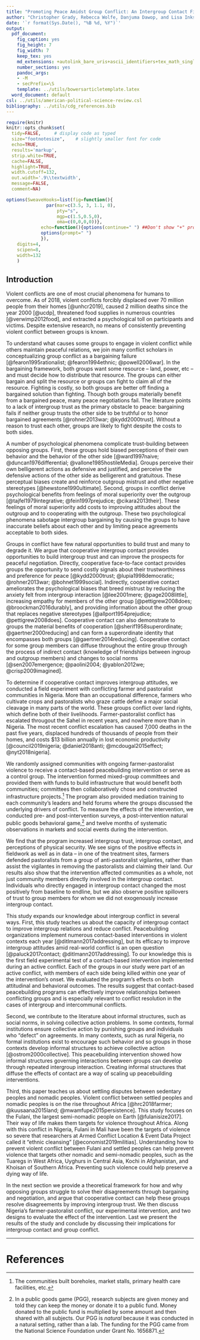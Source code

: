```yaml
---
title: "Promoting Peace Amidst Group Conflict: An Intergroup Contact Field Experiment in Nigeria - Introduction"
author: "Christopher Grady, Rebecca Wolfe, Danjuma Dawop, and Lisa Inks"
date: '`r format(Sys.Date(), "%B %d, %Y")`'
output:
  pdf_document:
    fig_caption: yes
    fig_height: 7
    fig_width: 7
    keep_tex: yes
    md_extensions: +autolink_bare_uris+ascii_identifiers+tex_math_single_backslash
    number_sections: yes
    pandoc_args:
    - -M
    - secPrefix=\S
    template: ../utils/bowersarticletemplate.latex
  word_document: default
csl: ../utils/american-political-science-review.csl
bibliography: ../utils/cdg_references.bib
---
```


```r
require(knitr)
knitr::opts_chunk$set(
  tidy=FALSE,     # display code as typed
  size="footnotesize",    # slightly smaller font for code
  echo=TRUE,
  results='markup',
  strip.white=TRUE,
  cache=FALSE,
  highlight=TRUE,
  width.cutoff=132,
  out.width='.9\\textwidth',
  message=FALSE,
  comment=NA)

options(SweaveHooks=list(fig=function(){
			   par(mar=c(3.5, 3, 1.1, 0),
			       pty="s",
			       mgp=c(1.5,0.5,0),
			       oma=c(0,0,0,0))},
			 echo=function(){options(continue=" ") ##Don't show "+" prompts,
			 options(prompt=" ")
			 }),
	digits=4,
	scipen=8,
	width=132
	)
```

<!--
# Thinking

Option1 : zoom in  (current)
- nigeria example
- what accounts for difference?
- intergroup conflict as bargaining failure.




Option2: zoom out first
- intergroup conflict bad; no consistent way to prevent it.
- intergroup conflict as bargaining failure. 


**Intro**

Need to explain why I am doing things more than tell people details of what I am doing.  Only provide broad strokes for what I did.

Field experiment papers often take a couple paragraphs talking about the field experiment, but I don't want to.

*******
-->
## Introduction

<!--chris: New first paragraph about intergroup conflict generally.  ...maybe better to match the new abstract and talk about conflict being (in theory) preventable through bargaining, yet still very common.  And that psych stuff causes deviations from rationality.-->

Violent conflicts are one of most crucial phenomena for humans to overcome.  As of 2018, violent conflicts forcibly displaced over 70 million people from their homes [@unhcr2019], caused 2 million deaths since the year 2000 [@ucdp], threatened food supplies in numerous countries [@verwimp2012food], and extracted a psychological toll on participants and victims.  Despite extensive research, no means of consistently preventing violent conflict between groups is known.  

<!--## Relevant Literature
Intergroup conflict is a bargaining problem exacerbated by lack of intergroup trust.  Groups do not trust each other to honor comittments and worry that the other group is deceiving.   -->

To understand what causes some groups to engage in violent conflict while others maintain peaceful relations, we join many conflict scholars in conceptualizing group conflict as a bargaining failure [@fearon1995rationalist; @fearon1994ethnic; @powell2006war].  In the bargaining framework, both groups want some resource -- land, power, etc -- and must decide how to distribute that resource.  The groups can either bargain and split the resource or groups can fight to claim all of the resource.  Fighting is costly, so both groups are better off finding a bargained solution than fighting.  Though both groups materially benefit from a bargained peace, many peace negotiations fail.  The literature points to a lack of intergroup trust as the primary obstacle to peace: bargaining fails if neither group trusts the other side to be truthful or to honor bargained agreements [@rohner2013war; @kydd2000trust].  Without a reason to trust each other, groups are likely to fight despite the costs to both sides.

<!--chris: If writing old-style intro, would now recap ways to build trust: third party, reputation. -->

<!--How conflict exacerbates trust problems / thwarts intergroup trust.  (1) Low trust due to history of noncooperation & violence.  (2) Disagree about fairness of proposed deal == Disagree about current power / Disagree about which side transgressed and needs to make amends / Disagree about who is likely to hurt more from conflict today/become stronger tomorrow (p.24 of Ross_Ward_1995-NaiveRealism).  (3) internal evaluations and social evaluations == get psychological and social payoffs from beating other side, psychological and social costs from cooperation.  (4) Biased processing of outgroup behavior.  (5) over-generalizing of outgroup.

(A) Biased perceptions: (1) Low trust, (2) perceive fair deals to be unfair.  This is due to (4) perceive outgroup as more threatening/less trustworthy/more in need of making amends.  And due to (5) over-generalizing of outgroup.
(B) Internal Evaluations/non-material payoffs: (3) psychological benefits to beating other side/costs to cooperating with other side, (3) Social benefits to fighting other side / costs to cooperating with other side.  

CHRIS: "Internal Evaluations", "disagreement about fairness of a deal" do not inhibit trust, only biased perceptions of actions and over-generalizing inhibit trust.  Internal evals and disagree about deal fairness make bargaining more difficult but do not work through trust.-->

A number of psychological phenomena complicate trust-building between opposing groups.  First, these groups hold biased perceptions of their own behavior and the behavior of the other side [@ward1997naive; @duncan1976differential; @vallone1985hostileMedia].  Groups perceive their own belligerent actions as defensive and justified, and perceive the defensive actions of the other side as belligerent and gratuitous.  These perceptual biases create and reinforce outgroup mistrust and other negative stereotypes [@hewstone1990ultimate].  Second, groups in conflict derive psychological benefits from feelings of moral superiority over the outgroup [@tajfel1979integrative; @fein1997prejudice; @cikara2013their].  These feelings of moral superiority add costs to improving attitudes about the outgroup and to cooperating with the outgroup.  These two psychological phenomena sabotage intergroup bargaining by causing the groups to have inaccurate beliefs about each other and by limiting peace agreements acceptable to both sides.<!--chris: cite Gubler dissertation page 59, When Humanizing Fails, Self-Image Maintenance Motivation.  Cite Social Identity Theory, self-image maintenance motivation generally. Hogg 2001; Abrams and Hogg 1990. cikara 2013 "their pain" & other articles. -->

<!--Face to face interaction [@bohnet1999social]; overwrite stereotypes with personal interaction [@allport; pettigrew]; opportunities to send costly signals; material benefits of cooperation; form superordinate identity [@gaertner2014reducing]. effects diffuse through vicarious contact and norm changes [@paolini2004; yablon2012we; @crisp2009imagined].  chris: right now this paragraph is a bit too full. -->

Groups in conflict have few natural opportunities to build trust and many to degrade it.  We argue that cooperative intergroup contact provides opportunities to build intergroup trust and can improve the prospects for peaceful negotiation.  Directly, cooperative face-to-face contact provides groups the opportunity to send costly signals about their trustworthiness and preference for peace [@kydd2000trust; @lupia1998democratic; @rohner2013war; @bohnet1999social].  Indirectly, cooperative contact ameliorates the psychological biases that breed mistrust by reducing the anxiety felt from intergroup interaction [@lee2001mere; @page2008little], increasing empathy for members of the other group [@pettigrew2008does; @broockman2016durably], and providing information about the other group that replaces negative stereotypes [@allport1954prejudice; @pettigrew2008does].  Cooperative contact can also demonstrate to groups the material benefits of cooperation [@sherif1958superordinate; @gaertner2000reducing] and can form a superordinate identity that encompasses both groups [@gaertner2014reducing].  Cooperative contact for some group members can diffuse throughout the entire group through the process of indirect contact (knowledge of friendships between ingroup and outgroup members) and changes to social norms [@sen2007emergence; @paolini2004; @yablon2012we; @crisp2009imagined].

<!--Say what we did in context of farmer-pastoralist conflict.  Some context, some intervention design (contact, mediation), some evaluation.-->

To determine if cooperative contact improves intergroup attitudes, we conducted a field experiment with conflicting farmer and pastoralist communities in Nigeria.  More than an occupational difference, farmers who cultivate crops and pastoralists who graze cattle define a major social cleavage in many parts of the world.  These groups conflict over land rights, which define both of their livelihoods.  Farmer-pastoralist conflict has escalated througout the Sahel in recent years, and nowhere more than in Nigeria.  The most recent conflict escalation has caused 7,000 deaths in the past five years, displaced hundreds of thousands of people from their homes, and costs $13 billion annually in lost economic productivity [@council2019nigeria; @daniel2018anti; @mcdougal2015effect; @nyt2018nigeria]<!--don't need to cite news articles like this. you can give an address / identifier / link /etc in a footnote -->.

We randomly assigned communities with ongoing farmer-pastoralist violence to receive a contact-based peacebuilding intervention or serve as a control group.  The intervention formed mixed-group committees and provided them with funds to build infrastructure that would benefit both communities; committees then collaboratively chose and constructed infrastructure projects.^[The communities built boreholes, market stalls, primary health care facilities, etc.]  The program also provided mediation training to each community's leaders and held forums where the groups discussed the underlying drivers of conflict.  To measure the effects of the intervention, we conducted pre- and post-intervention surveys, a post-intervention natural public goods behavioral game,[^PGG] and twelve months of systematic observations in markets and social events during the intervention.

[^PGG]: In a public goods game (PGG), research subjects are given money and told they can keep the money or donate it to a public fund.  Money donated to the public fund is multiplied by some amount and then shared with all subjects.  Our PGG is _natural_ because it was conducted in a natural setting, rather than a lab.  The funding for the PGG came from the National Science Foundation under Grant No. 1656871.

<!--Say what we found.  It seems primarily through intergroup contact.  -->

We find that the program increased intergroup trust, intergroup contact, and perceptions of physical security.  We see signs of the positive effects in fieldwork as well as in data -- in one of the treatment sites, farmers defended pastoralists from a group of anti-pastoralist vigilantes, rather than assist the vigilantes in removing the pastoralists and claiming their land.  Our results also show that the intervention affected communities as a whole, not just community members directly involved in the intergroup contact.  Individuals who directly engaged in intergroup contact changed the most positively from baseline to endline, but we also observe positive spillovers of trust to group members for whom we did not exogenously increase intergroup contact.

<!--Say implications for: (1) conflict resolution, especially intergroup and intercommunal violence.  On the rise, Fulani being massacred in Mali (Economist March 30, 2019).  <!--(4) peacebuilding programs and CDD, -->

This study expands our knowledge about intergroup conflict in several ways.  First, this study teaches us about the capacity of intergroup contact to improve intergroup relations and reduce conflict.  Peacebuilding organizations implement numerous contact-based interventions in violent contexts each year [@ditlmann2017addressing], but its efficacy to improve intergroup attitudes amid real-world conflict is an open question [@paluck2017contact; @ditlmann2017addressing].  To our knowledge this is the first field experimental test of a contact-based intervention implemented during an active conflict.  Each of the groups in our study were part of an active conflict, with members of each side being killed within one year of the intervention's onset.  We evaluated the program's effects on both attitudinal and behavioral outcomes.  The results suggest that contact-based peacebuilding programs can effectively improve relationships between conflicting groups and is especially relevant to conflict resolution in the cases of intergroup and intercommunal conflicts.

<!--(3) social institutions constraining behavior, intergroup bargaining. Should I also add (5) spillover of effects and social norms/vicarious learning?  Literature about informal structures solving collective action problems.  Some places have formal institutions, some places have do not.  Those places develop informal structures.  This program showed how informal structures can develop through repeated intergroup interaction.-->

Second, we contribute to the literature about informal structures, such as social norms, in solving collective action problems.  In some contexts, formal institutions ensure collective action by punishing groups and individuals who "defect" on agreements.  In many contexts, such as rural Nigeria, no formal institutions exist to encourage such behavior and so groups in those contexts develop informal structures to achieve collective action [@ostrom2000collective].  This peacebuilding intervention showed how informal structures governing interactions between groups can develop through repeated intergroup interaction.  Creating informal structures that diffuse the effects of contact are a way of scaling up peacebuilding interventions.

<!--Fulani getting cleansed -->

Third, this paper teaches us about settling disputes between sedentary peoples and nomadic peoples.  Violent conflict between settled peoples and nomadic peoples is on the rise throughout Africa [@hrc2018farmer; @kuusaana2015land; @mwamfupe2015persistence].  This study focuses on the Fulani, the largest semi-nomadic people on Earth [@fulanisize2017].  Their way of life makes them targets for violence throughout Africa.  Along with this conflict in Nigeria, Fulani in Mali have been the targets of violence so severe that researchers at Armed Conflict Location & Event Data Project called it "ethnic cleansing" [@economist2019militias].  Understanding how to prevent violent conflict between Fulani and settled peoples can help prevent violence that targets other nomadic and semi-nomadic peoples, such as the Tuaregs in West Africa, Uyghurs in Central Asia, Kochi in Afghanistan, and Khoisan of Southern Africa.  Preventing such violence could help preserve a dying way of life.

<!--Fourth, this paper teaches us about bottom-up interventions to encourage peace between groups.  Most interventions use top-down approach.  Bottom-up approach can support top-down or be effective on its own. chris: do I even want to include this? -->

<!--Roadmap.-->

In the next section we provide a theoretical framework for how and why opposing groups struggle to solve their disagreements through bargaining and negotiation, and argue that cooperative contact can help these groups resolve disagreements by improving intergroup trust.  We then discuss Nigeria's farmer-pastoralist conflict, our experimental intervention, and two designs to evaluate the effect of the intervention.  Last we present the results of the study and conclude by discussing their implications for intergroup contact and group conflict. 

<!--chris: I want to add something about how incorporating psychological theories of human behavior into rationalist frameworks of phenomena like conflict provides a better understanding of human behavior. -->

<!--
## Old

## Motivating Example: Story about burnt down village/bad outcomes, then story about village defending pastoralists.

In Nigeria's Middlebelt, intergroup conflict between sedentary farmers and semi-nomadic pastoralists is causing dire consequences: 7,000 deaths in the past five years, 300,000 internally displaces peoples from their homes in 2018, and $13 billion of lost economic productivity annually [@council2019nigeria; @daniel2018anti; @mcdougal2015effect; @nyt2018nigeria].  Since the most recent conflict escalation began in 2014, groups of anti-pastoralist vigilantes have mobilized to prevent pastoralists from encroaching on land claimed by farmers [@duru2018court; @mcdonnel2017graze].  These groups, dubbed the "livestock guard", ransack pastoralist settlements and violently drive pastoralists from their homes, often with the assistance of the local farming community.  Likewise, pastoralist groups enact vigilante justice, raiding and burning down farming villages seen to encroach on land claimed by pastoralists.

Though farmer-pastoralist conflict is widespread, mass violence between these groups has not broken out in all Middlebelt communities, and some farmers and pastoralists even defend each other.  When a group of livestock guard came for one pastoralist settlement, the neighboring farming village arrested them to protect the pastoralists.  After the arrest, farmers and pastoralists convened to decide what should be done with the prisoners.  They agreed that the group of livestock guard should not be punished, but should be disarmed and released home -- a proposition proposed by _the pastoralists_.  These same farmers and pastoralists had struggled with conflict, and people on both sides had died in past violence over farmland and grazing land.  But their recent disagreements had not escalated to the point that each side wanted the other removed by any means necessary.  The groups had created structures and relationships that allowed them to settle disputes, and the same structures and relationships allowed them to reach a solution about the livestock guard.

Why were some farmer and pastoralist groups able to keep peace whereas others were consumed by the escalating conflict?  Why were some communities able to overcome their disagreements whereas others were destroyed by them?  

 -->

****************


<!--
## Quotes From Articles

"The problem is bigger than mandates and resources. Above all, it has to do with two strategic choices the UN frequently makes: first, to work with national elites to stop violence from the top down and, second, to push for quick elections as a way to consolidate the peace. The standard UN approach to ending wars is to host large, costly conferences in order to strike agreements between governments and rebel leaders and then organize a national vote and declare victory. Both tendencies are based on faulty assumptions."

The weakness of the top-down approach is that warfare is often the result of not just national or international competition but local competition, too. In many conflict zones, the fight is over such issues as land, water, livestock, and low-level traditional and administrative power.

**Consider the island of Idjwi, in Lake Kivu in eastern Congo. Since war broke out in Congo in 1996, a conflict that has killed anywhere from two million to five million people, Idjwi has avoided the brunt of the violence, even as other islands in nearby lakes have not. Idjwi has all the same factors that have fueled fighting around it: a geostrategic location, mineral resources, ethnic tensions, a lack of state authority, extreme poverty, disputes over land and traditional power. But the island’s residents, including the poorest and least powerful, have set up various grass-roots organizations—religious networks, women’s associations, youth groups, and so on—to help resolve disputes. They also draw on strong traditional beliefs—for example, forming blood pacts through which different families promise never to hurt one another. They have worked to foster what they call a “culture of peace.”**

The UN currently views such bottom-up peace-building efforts as a sideshow. Instead, it should see them as an essential complement to its current top-down efforts to stop fighting.

"bottom-up strategies that [let] the people themselves determine how best to promote peace."

[@autesserre2017international]

"international enforcement can help solve commitment and cooperation problems by imposing order or by directly implement- ing peace agreements or raising the costs of defection from them. Long-term trusteeship may be required to overcome deep distrust and powerful incentives to defect from the peace. As in prisoner's dilemma and mixed motive games (Axelrod and Keohane 1985; Oye 1985), deep hostility, multiple factions, or lack of coherent leadership may complicate the achievement of self-enforcing cooperation. Conscious direction by an impartial agent to guarantee the functions of effec- tive sovereignty become necessary, [@doyle2000international]


@kydd2000trust: opportunity for costly signaling allows groups to build trust and cooperate.  @ostrom2000collective, @Axelrod: conditional cooperators. Need to forgive.

@ostrom2000collective: "if there is a noisy signal about a player’s type that is at least more accurate than random, trustworthy types will survive as a substantial proportion of the population. Noisy signals may result from seeing one another, face-to-face communication, and various mechanisms that humans have designed to monitor each other’s behavior"
"evidence has accumulated that externally imposed rules tend to “crowd out” endogenous cooperative behavior (Frey, 1994)"
"These studies typically find that **a social norm**, especially in a setting where there is communication
between the parties, can work as well or nearly as well at generating cooperative
behavior as an externally imposed set of rules and system of monitoring and
sanctioning." @rohner2013war also says that coercive peace policies do not have enduring effects. @beardsley2008agreement says peacekeeping only works short-term.
@rohner2013war: lack of trust causes civil conflict.  Intergroup trust increases intergroup trade, which increases costs of conflict.


UN peacekeeping not successful at ending _ongoing_ conflicts, but are successful at post-conflict stuff. [@gilligan2008interventions; @doyle2006making]. @bratt1996assessing also questions effectiveness at conflict resolution.  @beardsley2008agreement shows mediation works short-term but not long-term.

@di2017effectiveness good summary of peacekeeping stuff.

@grieg2008they about mediation.
@regan2002third questions effectiveness of international intervention overall.

Studies have not, however, shown how intergroup bargaining is made more difficult by the cognitive and motivational biases of two opposing groups; nor has it shown how those groups can overcome their biases to reduce conflict. 
-->

# References